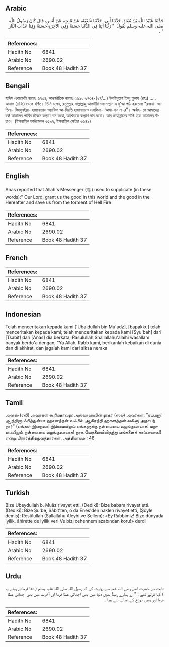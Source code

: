 ## Arabic


<div dir="rtl" lang="ar" style={{fontSize:'larger',backgroundColor:'#f8f9fa',padding:20}}>
حَدَّثَنَا عُبَيْدُ اللَّهِ بْنُ مُعَاذٍ، حَدَّثَنَا أَبِي، حَدَّثَنَا شُعْبَةُ، عَنْ ثَابِتٍ، عَنْ أَنَسٍ، قَالَ كَانَ رَسُولُ اللَّهِ صلى الله عليه وسلم يَقُولُ ‏ "‏ رَبَّنَا آتِنَا فِي الدُّنْيَا حَسَنَةً وَفِي الآخِرَةِ حَسَنَةً وَقِنَا عَذَابَ النَّارِ ‏"‏ ‏.‏
</div>
<div style={{backgroundColor:'#f8f9fa',padding:20, marginBottom: 10}}><table> <thead> <tr> <th>References:</th> <th></th> </tr> </thead> <tbody><tr><td>Hadith No</td><td>6841</td></tr><tr><td>Arabic No</td><td>2690.02</td></tr><tr><td>Reference</td><td>Book 48 Hadith 37</td></tr></tbody></table></div>

## Bengali


<div dir="ltr" lang="bn" style={{fontSize:'larger',backgroundColor:'#f8f9fa',padding:20}}>
হাদিস একাডেমি নাম্বারঃ ৬৭৩৪, আন্তর্জাতিক নাম্বারঃ ২৬৯০ ৬৭৩৪-(২৭/...) উবাইদুল্লাহ ইবনু মুআয (রহঃ) ..... আনাস (রাযিঃ) থেকে বর্ণিত। তিনি বলেন, রসূলুল্লাহ সাল্লাল্লাহু আলাইহি ওয়াসাল্লাম এ দু’আ পাঠ করতেনঃ "রব্বনা- আ-তিনা- ফিদ্‌দুনইয়া- হাসানাতাও ওয়াফিল আ-খিরতি হাসানাতাও ওয়াকিনা- ‘আযা-বান্‌ না-র"। অর্থাৎ- হে আমাদের রব! আমাদের পার্থিব জীবনে কল্যাণ দান করো, আখিরাতে কল্যাণ দান করো। আর জাহান্নামের শাস্তি হতে আমাদের বাঁচাও। (ইসলামিক ফাউন্ডেশন ৬৫৯৭, ইসলামিক সেন্টার ৬৬৪৯)
</div>
<div style={{backgroundColor:'#f8f9fa',padding:20, marginBottom: 10}}><table> <thead> <tr> <th>References:</th> <th></th> </tr> </thead> <tbody><tr><td>Hadith No</td><td>6841</td></tr><tr><td>Arabic No</td><td>2690.02</td></tr><tr><td>Reference</td><td>Book 48 Hadith 37</td></tr></tbody></table></div>

## English


<div dir="ltr" lang="en" style={{fontSize:'larger',backgroundColor:'#f8f9fa',padding:20}}>
Anas reported that Allah's Messenger (ﷺ) used to supplicate (in these words):" Our Lord, grant us the good in this world and the good in the Hereafter and save us from the torment of Hell Fire
</div>
<div style={{backgroundColor:'#f8f9fa',padding:20, marginBottom: 10}}><table> <thead> <tr> <th>References:</th> <th></th> </tr> </thead> <tbody><tr><td>Hadith No</td><td>6841</td></tr><tr><td>Arabic No</td><td>2690.02</td></tr><tr><td>Reference</td><td>Book 48 Hadith 37</td></tr></tbody></table></div>

## French


<div dir="ltr" lang="fr" style={{fontSize:'larger',backgroundColor:'#f8f9fa',padding:20}}>

</div>
<div style={{backgroundColor:'#f8f9fa',padding:20, marginBottom: 10}}><table> <thead> <tr> <th>References:</th> <th></th> </tr> </thead> <tbody><tr><td>Hadith No</td><td>6841</td></tr><tr><td>Arabic No</td><td>2690.02</td></tr><tr><td>Reference</td><td>Book 48 Hadith 37</td></tr></tbody></table></div>

## Indonesian


<div dir="ltr" lang="id" style={{fontSize:'larger',backgroundColor:'#f8f9fa',padding:20}}>
Telah menceritakan kepada kami ['Ubaidullah bin Mu'adz], [bapakku] telah menceritakan kepada kami; telah menceritakan kepada kami [Syu'bah] dari [Tsabit] dari [Anas] dia berkata; Rasulullah Shallallahu'alaihi wasallam banyak berdo'a dengan, "Ya Allah, Rabb kami, berikanlah kebaikan di dunia dan di akhirat, dan jagalah kami dari siksa neraka
</div>
<div style={{backgroundColor:'#f8f9fa',padding:20, marginBottom: 10}}><table> <thead> <tr> <th>References:</th> <th></th> </tr> </thead> <tbody><tr><td>Hadith No</td><td>6841</td></tr><tr><td>Arabic No</td><td>2690.02</td></tr><tr><td>Reference</td><td>Book 48 Hadith 37</td></tr></tbody></table></div>

## Tamil


<div dir="ltr" lang="ta" style={{fontSize:'larger',backgroundColor:'#f8f9fa',padding:20}}>
அனஸ் (ரலி) அவர்கள் கூறியதாவது: அல்லாஹ்வின் தூதர் (ஸல்) அவர்கள், "ரப்பனா! ஆத்தினா ஃபித்துன்யா ஹசனத்தன் வஃபில் ஆகிரத்தி ஹசனத்தன் வகினா அதாபந் நார்" (எங்கள் இறைவா! இம்மையிலும் எங்களுக்கு நன்மையை வழங்குவாயாக! மறுமையிலும் நன்மையை வழங்குவாயாக! நரக வேதனையிலிருந்து எங்களைக் காப்பாயாக!) என்று பிரார்த்தித்துவந்தார்கள். அத்தியாயம் : 48
</div>
<div style={{backgroundColor:'#f8f9fa',padding:20, marginBottom: 10}}><table> <thead> <tr> <th>References:</th> <th></th> </tr> </thead> <tbody><tr><td>Hadith No</td><td>6841</td></tr><tr><td>Arabic No</td><td>2690.02</td></tr><tr><td>Reference</td><td>Book 48 Hadith 37</td></tr></tbody></table></div>

## Turkish


<div dir="ltr" lang="tr" style={{fontSize:'larger',backgroundColor:'#f8f9fa',padding:20}}>
Bize Ubeydullah b. Muâz rivayet etti. (Dedikî): Bize babam rivayet etti. (Dedikî): Bize Şu'be, Sâbit'ten, o da Enes'den naklen rivayet etti, (Şöyle demiş): Resûlullah (Sallallahu Aleyhi ve Sellem): «Ey Rabbimiz! Bize dünyada iyilik, âhirette de iyilik ver! Ve bizi cehennem azabından koru!» derdi
</div>
<div style={{backgroundColor:'#f8f9fa',padding:20, marginBottom: 10}}><table> <thead> <tr> <th>References:</th> <th></th> </tr> </thead> <tbody><tr><td>Hadith No</td><td>6841</td></tr><tr><td>Arabic No</td><td>2690.02</td></tr><tr><td>Reference</td><td>Book 48 Hadith 37</td></tr></tbody></table></div>

## Urdu


<div dir="rtl" lang="ur" style={{fontSize:'larger',backgroundColor:'#f8f9fa',padding:20}}>
ثابت نے حضرت انس رضی اللہ عنہ سے روایت کی کہ رسول اللہ صلی اللہ علیہ وسلم ( دعا فرماتے ہوئے یہ ) کہا کرتے تھے : " اے ہمارے رب! ہمیں دنیا میں بھی اچھائی عطا فرما اور آخرت میں بھی اچھائی عطا فرما اور ہمیں دوزخ کے عذاب سے بچا ۔
</div>
<div style={{backgroundColor:'#f8f9fa',padding:20, marginBottom: 10}}><table> <thead> <tr> <th>References:</th> <th></th> </tr> </thead> <tbody><tr><td>Hadith No</td><td>6841</td></tr><tr><td>Arabic No</td><td>2690.02</td></tr><tr><td>Reference</td><td>Book 48 Hadith 37</td></tr></tbody></table></div>
